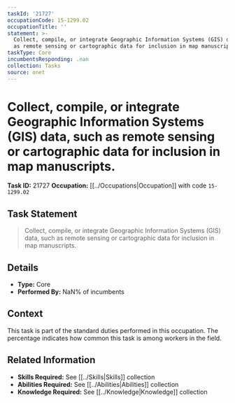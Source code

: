 ```yaml
---
taskId: '21727'
occupationCode: 15-1299.02
occupationTitle: ''
statement: >-
  Collect, compile, or integrate Geographic Information Systems (GIS) data, such
  as remote sensing or cartographic data for inclusion in map manuscripts.
taskType: Core
incumbentsResponding: .nan
collection: Tasks
source: onet
---
```

# Collect, compile, or integrate Geographic Information Systems (GIS) data, such as remote sensing or cartographic data for inclusion in map manuscripts.

**Task ID:** 21727
**Occupation:** [[../Occupations|Occupation]] with code `15-1299.02`

## Task Statement

> Collect, compile, or integrate Geographic Information Systems (GIS) data, such as remote sensing or cartographic data for inclusion in map manuscripts.

## Details

- **Type:** Core
- **Performed By:** NaN% of incumbents

## Context

This task is part of the standard duties performed in this occupation. The percentage indicates how common this task is among workers in the field.

## Related Information

- **Skills Required:** See [[../Skills|Skills]] collection
- **Abilities Required:** See [[../Abilities|Abilities]] collection
- **Knowledge Required:** See [[../Knowledge|Knowledge]] collection
